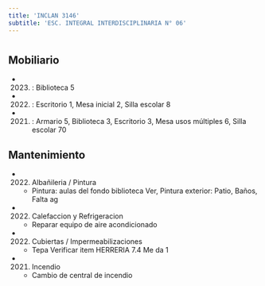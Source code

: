 ```yaml
---
title: 'INCLAN 3146'
subtitle: 'ESC. INTEGRAL INTERDISCIPLINARIA N° 06'
---
```


#


## Mobiliario

*  (2023) : Biblioteca 5 

*  (2022) : Escritorio 1, Mesa inicial 2, Silla escolar 8 

*  (2021) : Armario 5, Biblioteca 3, Escritorio 3, Mesa usos múltiples 6, Silla escolar 70 





## Mantenimiento

*  (2022) Albañileria / Pintura 
    + Pintura: aulas del fondo biblioteca Ver, Pintura exterior: Patio, Baños, Falta ag

*  (2022) Calefaccion y Refrigeracion 
    + Reparar equipo de aire acondicionado

*  (2022) Cubiertas / Impermeabilizaciones 
    + Tepa Verificar item HERRERIA 7.4 Me da 1

*  (2021) Incendio 
    + Cambio de central de incendio



